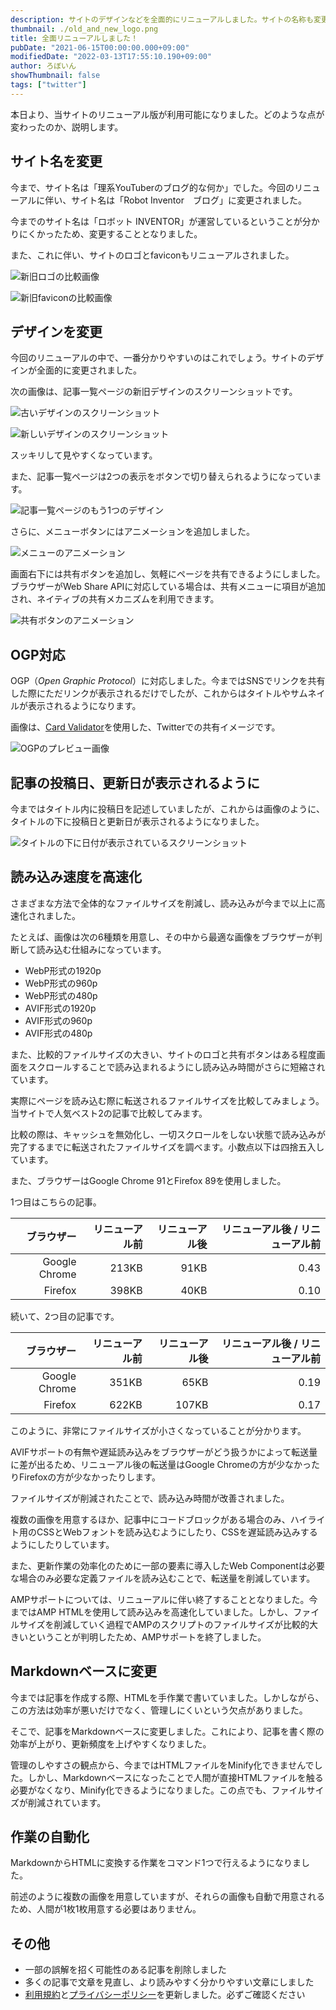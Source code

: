 ```yaml
---
description: サイトのデザインなどを全面的にリニューアルしました。サイトの名称も変更になり、過去の記事についても読みやすいように表現を変えています。
thumbnail: ./old_and_new_logo.png
title: 全面リニューアルしました！
pubDate: "2021-06-15T00:00:00.000+09:00"
modifiedDate: "2022-03-13T17:55:10.190+09:00"
author: ろぼいん
showThumbnail: false
tags: ["twitter"]
---
```




本日より、当サイトのリニューアル版が利用可能になりました。どのような点が変わったのか、説明します。

## サイト名を変更

今まで、サイト名は「理系YouTuberのブログ的な何か」でした。今回のリニューアルに伴い、サイト名は「Robot Inventor　ブログ」に変更されました。

今までのサイト名は「ロボット INVENTOR」が運営しているということが分かりにくかったため、変更することとなりました。

また、これに伴い、サイトのロゴとfaviconもリニューアルされました。

![新旧ロゴの比較画像](./old_and_new_logo.png)

![新旧faviconの比較画像](./old_and_new_favicon.png)

## デザインを変更

今回のリニューアルの中で、一番分かりやすいのはこれでしょう。サイトのデザインが全面的に変更されました。

次の画像は、記事一覧ページの新旧デザインのスクリーンショットです。

![古いデザインのスクリーンショット](./old_design.png)

![新しいデザインのスクリーンショット](./new_design.png)

スッキリして見やすくなっています。

また、記事一覧ページは2つの表示をボタンで切り替えられるようになっています。

![記事一覧ページのもう1つのデザイン](./new_design2.png)

さらに、メニューボタンにはアニメーションを追加しました。

![メニューのアニメーション](./menu_animation.gif)

画面右下には共有ボタンを追加し、気軽にページを共有できるようにしました。ブラウザーがWeb Share APIに対応している場合は、共有メニューに項目が追加され、ネイティブの共有メカニズムを利用できます。

![共有ボタンのアニメーション](./share_button_animation.gif)

## OGP対応

OGP（*Open Graphic Protocol*）に対応しました。今まではSNSでリンクを共有した際にただリンクが表示されるだけでしたが、これからはタイトルやサムネイルが表示されるようになります。

画像は、[Card Validator](https://cards-dev.twitter.com/validator)を使用した、Twitterでの共有イメージです。

![OGPのプレビュー画像](./ogp_preview.png)

## 記事の投稿日、更新日が表示されるように

今まではタイトル内に投稿日を記述していましたが、これからは画像のように、タイトルの下に投稿日と更新日が表示されるようになりました。

![タイトルの下に日付が表示されているスクリーンショット](./date_information.png)

## 読み込み速度を高速化

さまざまな方法で全体的なファイルサイズを削減し、読み込みが今まで以上に高速化されました。

たとえば、画像は次の6種類を用意し、その中から最適な画像をブラウザーが判断して読み込む仕組みになっています。

- WebP形式の1920p
- WebP形式の960p
- WebP形式の480p
- AVIF形式の1920p
- AVIF形式の960p
- AVIF形式の480p

また、比較的ファイルサイズの大きい、サイトのロゴと共有ボタンはある程度画面をスクロールすることで読み込まれるようにし読み込み時間がさらに短縮されています。

実際にページを読み込む際に転送されるファイルサイズを比較してみましょう。当サイトで人気ベスト2の記事で比較してみます。

比較の際は、キャッシュを無効化し、一切スクロールをしない状態で読み込みが完了するまでに転送されたファイルサイズを調べます。小数点以下は四捨五入しています。

また、ブラウザーはGoogle Chrome 91とFirefox 89を使用しました。

1つ目はこちらの記事。

<ArticleCard link="/article/2020/05/14/" cardType="landscape" />

|    ブラウザー | リニューアル前 | リニューアル後 | リニューアル後 / リニューアル前 |
| ------------: | -------------: | -------------: | ------------------------------: |
| Google Chrome |          213KB |           91KB |                            0.43 |
|       Firefox |          398KB |           40KB |                            0.10 |

続いて、2つ目の記事です。

<ArticleCard link="/article/2019-07-30-YouTubeにオススメのフリー素材・フォント/" cardType="landscape" />

|    ブラウザー | リニューアル前 | リニューアル後 | リニューアル後 / リニューアル前 |
| ------------: | -------------: | -------------: | ------------------------------: |
| Google Chrome |          351KB |           65KB |                            0.19 |
|       Firefox |          622KB |          107KB |                            0.17 |

このように、非常にファイルサイズが小さくなっていることが分かります。

AVIFサポートの有無や遅延読み込みをブラウザーがどう扱うかによって転送量に差が出るため、リニューアル後の転送量はGoogle Chromeの方が少なかったりFirefoxの方が少なかったりします。

ファイルサイズが削減されたことで、読み込み時間が改善されました。

複数の画像を用意するほか、記事中にコードブロックがある場合のみ、ハイライト用のCSSとWebフォントを読み込むようにしたり、CSSを遅延読み込みするようにしたりしています。

また、更新作業の効率化のために一部の要素に導入したWeb Componentは必要な場合のみ必要な定義ファイルを読み込むことで、転送量を削減しています。

AMPサポートについては、リニューアルに伴い終了することとなりました。今まではAMP HTMLを使用して読み込みを高速化していました。しかし、ファイルサイズを削減していく過程でAMPのスクリプトのファイルサイズが比較的大きいということが判明したため、AMPサポートを終了しました。

## Markdownベースに変更

今までは記事を作成する際、HTMLを手作業で書いていました。しかしながら、この方法は効率が悪いだけでなく、管理しにくいという欠点がありました。

そこで、記事をMarkdownベースに変更しました。これにより、記事を書く際の効率が上がり、更新頻度を上げやすくなりました。

管理のしやすさの観点から、今まではHTMLファイルをMinify化できませんでした。しかし、Markdownベースになったことで人間が直接HTMLファイルを触る必要がなくなり、Minify化できるようになりました。この点でも、ファイルサイズが削減されています。

## 作業の自動化

MarkdownからHTMLに変換する作業をコマンド1つで行えるようになりました。

前述のように複数の画像を用意していますが、それらの画像も自動で用意されるため、人間が1枚1枚用意する必要はありません。

## その他

- 一部の誤解を招く可能性のある記事を削除しました
- 多くの記事で文章を見直し、より読みやすく分かりやすい文章にしました
- [利用規約](/tos/)と[プライバシーポリシー](/privacy/)を更新しました。必ずご確認ください
